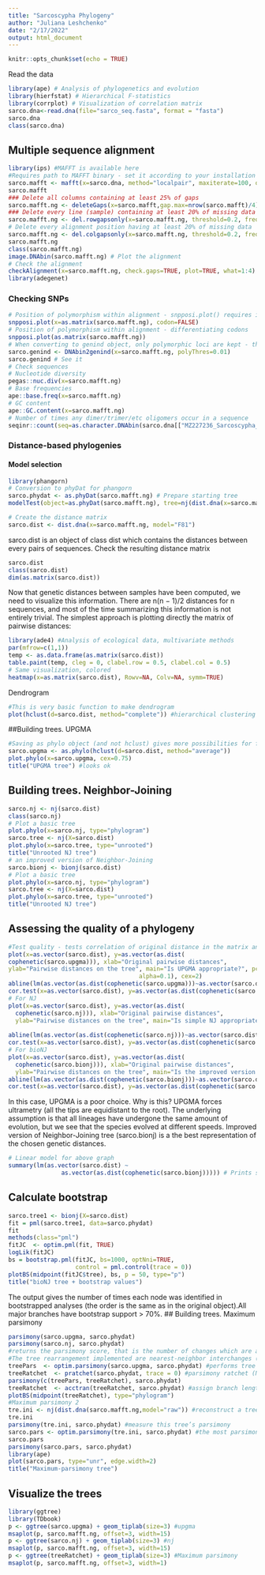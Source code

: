 ---
title: "Sarcoscypha Phylogeny"
author: "Juliana Leshchenko"
date: "2/17/2022"
output: html_document
---

```{r setup, include=FALSE}
knitr::opts_chunk$set(echo = TRUE)
```
Read the data
```{r}
library(ape) # Analysis of phylogenetics and evolution
library(hierfstat) # Hierarchical F-statistics
library(corrplot) # Visualization of correlation matrix
sarco.dna<-read.dna(file="sarco_seq.fasta", format = "fasta")
sarco.dna
class(sarco.dna)
```
## Multiple sequence alignment
```{r}
library(ips) #MAFFT is available here
#Requires path to MAFFT binary - set it according to your installation
sarco.mafft <- mafft(x=sarco.dna, method="localpair", maxiterate=100, options="--adjustdirection", exec="C:/Users/Mycolab-2017/Desktop/mafft-win/mafft")
sarco.mafft
### Delete all columns containing at least 25% of gaps
sarco.mafft.ng <- deleteGaps(x=sarco.mafft,gap.max=nrow(sarco.mafft)/4)
### Delete every line (sample) containing at least 20% of missing data
sarco.mafft.ng <- del.rowgapsonly(x=sarco.mafft.ng, threshold=0.2, freq.only=FALSE)
# Delete every alignment position having at least 20% of missing data
sarco.mafft.ng <- del.colgapsonly(x=sarco.mafft.ng, threshold=0.2, freq.only=FALSE)
sarco.mafft.ng
class(sarco.mafft.ng)
image.DNAbin(sarco.mafft.ng) # Plot the alignment
# Check the alignment
checkAlignment(x=sarco.mafft.ng, check.gaps=TRUE, plot=TRUE, what=1:4)
library(adegenet)
```
### Checking SNPs
```{r}
# Position of polymorphism within alignment - snpposi.plot() requires input data in form of matrix
snpposi.plot(x=as.matrix(sarco.mafft.ng), codon=FALSE)
# Position of polymorphism within alignment - differentiating codons
snpposi.plot(as.matrix(sarco.mafft.ng))
# When converting to genind object, only polymorphic loci are kept - threshold for polymorphism can be arbitrary (polyThres=...)
sarco.genind <- DNAbin2genind(x=sarco.mafft.ng, polyThres=0.01)
sarco.genind # See it
# Check sequences
# Nucleotide diversity
pegas::nuc.div(x=sarco.mafft.ng)
# Base frequencies
ape::base.freq(x=sarco.mafft.ng)
# GC content
ape::GC.content(x=sarco.mafft.ng)
# Number of times any dimer/trimer/etc oligomers occur in a sequence
seqinr::count(seq=as.character.DNAbin(sarco.dna[["MZ227236_Sarcoscypha_coccinea_Chernivtsi_UA"]]), wordsize=3)
```
### Distance-based phylogenies
#### Model selection
```{r}
library(phangorn)
# Conversion to phyDat for phangorn
sarco.phydat <- as.phyDat(sarco.mafft.ng) # Prepare starting tree
modelTest(object=as.phyDat(sarco.mafft.ng), tree=nj(dist.dna(x=sarco.mafft.ng,model="raw")))
```
```{r}
# Create the distance matrix
sarco.dist <- dist.dna(x=sarco.mafft.ng, model="F81")
```
sarco.dist is an object of class dist which contains the distances between every pairs of sequences.
Check the resulting distance matrix
```{r}
sarco.dist
class(sarco.dist)
dim(as.matrix(sarco.dist))
```
Now that genetic distances between samples have been computed, we need to visualize this information. 
There are n(n − 1)/2 distances for n sequences, and most of the time summarizing this information is not entirely
trivial. The simplest approach is plotting directly the matrix of pairwise
distances:
```{r}
library(ade4) #Analysis of ecological data, multivariate methods
par(mfrow=c(1,1))
temp <- as.data.frame(as.matrix(sarco.dist))
table.paint(temp, cleg = 0, clabel.row = 0.5, clabel.col = 0.5)
# Same visualization, colored
heatmap(x=as.matrix(sarco.dist), Rowv=NA, Colv=NA, symm=TRUE)
```
Dendrogram
```{r}
#This is very basic function to make dendrogram
plot(hclust(d=sarco.dist, method="complete")) #hierarchical clustering
```
##Building trees. UPGMA
```{r}
#Saving as phylo object (and not hclust) gives more possibilities for further plotting and manipulations
sarco.upgma <- as.phylo(hclust(d=sarco.dist, method="average"))
plot.phylo(x=sarco.upgma, cex=0.75)
title("UPGMA tree") #looks ok
```
## Building trees. Neighbor-Joining
```{r}
sarco.nj <- nj(sarco.dist)
class(sarco.nj)
# Plot a basic tree
plot.phylo(x=sarco.nj, type="phylogram")
sarco.tree <- nj(X=sarco.dist)
plot.phylo(x=sarco.tree, type="unrooted")
title("Unrooted NJ tree")
# an improved version of Neighbor-Joining
sarco.bionj <- bionj(sarco.dist)
# Plot a basic tree
plot.phylo(x=sarco.nj, type="phylogram")
sarco.tree <- nj(X=sarco.dist)
plot.phylo(x=sarco.tree, type="unrooted")
title("Unrooted NJ tree")
```
## Assessing the quality of a phylogeny
```{r}
#Test quality - tests correlation of original distance in the matrix and reconstructed distance from hclust object
plot(x=as.vector(sarco.dist), y=as.vector(as.dist(
cophenetic(sarco.upgma))), xlab="Original pairwise distances",
ylab="Pairwise distances on the tree", main="Is UPGMA appropriate?", pch=20, col=transp(col="black",
                                     alpha=0.1), cex=2)
abline(lm(as.vector(as.dist(cophenetic(sarco.upgma)))~as.vector(sarco.dist)), col="red")
cor.test(x=as.vector(sarco.dist), y=as.vector(as.dist(cophenetic(sarco.upgma))), alternative="two.sided") # Testing the correlation
# For NJ
plot(x=as.vector(sarco.dist), y=as.vector(as.dist(
  cophenetic(sarco.nj))), xlab="Original pairwise distances",
  ylab="Pairwise distances on the tree", main="Is simple NJ appropriate?", pch=20, col=transp(col="black",
                                                                                          alpha=0.1), cex=2)
abline(lm(as.vector(as.dist(cophenetic(sarco.nj)))~as.vector(sarco.dist)), col="red")
cor.test(x=as.vector(sarco.dist), y=as.vector(as.dist(cophenetic(sarco.nj))), alternative="two.sided")
# For bioNJ
plot(x=as.vector(sarco.dist), y=as.vector(as.dist(
  cophenetic(sarco.bionj))), xlab="Original pairwise distances",
  ylab="Pairwise distances on the tree", main="Is the improved version of NJ appropriate?", pch=20, col=transp(col="black",alpha=0.1), cex=2)
abline(lm(as.vector(as.dist(cophenetic(sarco.bionj)))~as.vector(sarco.dist)), col="red")
cor.test(x=as.vector(sarco.dist), y=as.vector(as.dist(cophenetic(sarco.bionj))), alternative="two.sided")
```
In this case, UPGMA is a poor choice. Why is this? UPGMA forces ultrametry (all the tips are equidistant to the root). The underlying assumption is that all lineages have undergone the same amount of evolution,  but we see that the species evolved at different speeds. Improved version of Neighbor-Joining tree (sarco.bionj) is a the best representation of the chosen genetic distances.
```{r}
# Linear model for above graph
summary(lm(as.vector(sarco.dist) ~
               as.vector(as.dist(cophenetic(sarco.bionj))))) # Prints summary text
```
## Calculate bootstrap
```{r}
sarco.tree1 <- bionj(X=sarco.dist)
fit = pml(sarco.tree1, data=sarco.phydat)
fit
methods(class="pml")
fitJC  <- optim.pml(fit, TRUE)
logLik(fitJC)
bs = bootstrap.pml(fitJC, bs=1000, optNni=TRUE,
                   control = pml.control(trace = 0))
plotBS(midpoint(fitJC$tree), bs, p = 50, type="p")
title("bioNJ tree + bootstrap values")
```
The output gives the number of times each node was identified in bootstrapped analyses (the order is the same as in the original object).All major branches have bootstrap support > 70%.
## Building trees. Maximum parsimony
```{r}
parsimony(sarco.upgma, sarco.phydat)
parsimony(sarco.nj, sarco.phydat)
#returns the parsimony score, that is the number of changes which are at least necessary to describe the data for a given tree
#The tree rearrangement implemented are nearest-neighbor interchanges (NNI) and subtree pruning and regrafting (SPR).
treePars  <- optim.parsimony(sarco.upgma, sarco.phydat) #performs tree rearrangements to find trees with a lower parsimony score
treeRatchet  <- pratchet(sarco.phydat, trace = 0) #parsimony ratchet (Nixon 1999) implemented
parsimony(c(treePars, treeRatchet), sarco.phydat)
treeRatchet  <- acctran(treeRatchet, sarco.phydat) #assign branch length to the tree. The branch length are proportional to the number of substitutions / site.
plotBS(midpoint(treeRatchet), type="phylogram")
#Maximum parsimony 2
tre.ini <- nj(dist.dna(sarco.mafft.ng,model="raw")) #reconstruct a tree
tre.ini
parsimony(tre.ini, sarco.phydat) #measure this tree’s parsimony
sarco.pars <- optim.parsimony(tre.ini, sarco.phydat) #the most parsimonious possible tree
sarco.pars
parsimony(sarco.pars, sarco.phydat)
library(ape)
plot(sarco.pars, type="unr", edge.width=2)
title("Maximum-parsimony tree")
```
## Visualize the trees
```{r}
library(ggtree)
library(TDbook)
p <- ggtree(sarco.upgma) + geom_tiplab(size=3) #upgma
msaplot(p, sarco.mafft.ng, offset=3, width=15)
p <- ggtree(sarco.nj) + geom_tiplab(size=3) #nj
msaplot(p, sarco.mafft.ng, offset=3, width=15)
p <- ggtree(treeRatchet) + geom_tiplab(size=3) #Maximum parsimony
msaplot(p, sarco.mafft.ng, offset=3, width=1)
```